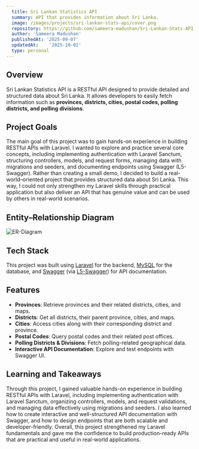 ```yaml
---
  title: Sri Lankan Statistics API
  summary: API that provides information about Sri Lanka.
  image: /images/projects/sri-lankan-stats-api/cover.png
  repository: https://github.com/sameera-madushan/Sri-Lankan-Stats-API
  author: 'Sameera Madushan'
  publishedAt: '2025-09-07'
  updatedAt:    '2025-10-02'
  type: personal
---
```


## Overview

Sri Lankan Statistics API is a RESTful API designed to provide detailed and structured data about Sri Lanka. It allows developers to easily fetch information such as **provinces, districts, cities, postal codes, polling districts, and polling divisions**.  

## Project Goals

The main goal of this project was to gain hands-on experience in building RESTful APIs with Laravel. I wanted to explore and practice several core concepts, including implementing authentication with Laravel Sanctum, structuring controllers, models, and request forms, managing data with migrations and seeders, and documenting endpoints using Swagger (L5-Swagger). Rather than creating a small demo, I decided to build a real-world–oriented project that provides structured data about Sri Lanka. This way, I could not only strengthen my Laravel skills through practical application but also deliver an API that has genuine value and can be used by others in real-world scenarios.

## Entity–Relationship Diagram

![ER-Diagram](/images/projects/sri-lankan-stats-api/er-diagram.png)

## Tech Stack

This project was built using [Laravel](https://laravel.com) for the backend, [MySQL](https://www.mysql.com) for the database, and [Swagger](https://swagger.io) (via [L5-Swagger](https://github.com/DarkaOnLine/L5-Swagger)) for API documentation.

## Features

- **Provinces**: Retrieve provinces and their related districts, cities, and maps.  
- **Districts**: Get all districts, their parent province, cities, and maps.  
- **Cities**: Access cities along with their corresponding district and province.  
- **Postal Codes**: Query postal codes and their related post offices.  
- **Polling Districts & Divisions**: Fetch polling-related geographical data.  
- **Interactive API Documentation**: Explore and test endpoints with Swagger UI.  

## Learning and Takeaways

Through this project, I gained valuable hands-on experience in building RESTful APIs with Laravel, including implementing authentication with Laravel Sanctum, organizing controllers, models, and request validations, and managing data effectively using migrations and seeders. I also learned how to create interactive and well-structured API documentation with Swagger, and how to design endpoints that are both scalable and developer-friendly. Overall, this project strengthened my Laravel fundamentals and gave me the confidence to build production-ready APIs that are practical and useful in real-world applications.
